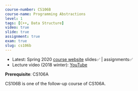 ```yaml
---
course-number: CS106B
course-name: Programming Abstractions
level: 1
tags: [C++, Data Structure]
video: true
slide: true
assignment: true
exam: true
slug: cs106b
---
```


- Latest: Spring 2020 [course website](http://web.stanford.edu/class/cs106b/) slides✅ | assignments✅
- Lecture video (2018 winter): [YouTube](https://www.youtube.com/playlist?list=PLoCMsyE1cvdWiqgyzwAz_uGLSHsuYZlMX)

**Prerequisite**: CS106A

CS106B is one of the follow-up course of CS106A.
